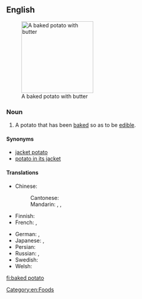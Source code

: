 ==English==
{{wikipedia}}
[[Image:BakedPotatoWithButter.jpg|right|thumb|190px|A baked potato with butter]]

===Noun===
{{en-noun|head=[[baked]] [[potato]]|es}}

# A potato that has been [[bake]]d so as to be [[edible]].

====Synonyms====
* [[jacket potato]]
* [[potato in its jacket]]

====Translations====
{{trans-top|potato that has been baked}}
* Chinese:
*: Cantonese: {{t|yue|焗薯仔|tr=guk6 syu4 zai2|sc=Hani}}
*: Mandarin: {{t|cmn|烤土豆|tr=kǎo tǔdòu|sc=Hani}} {{qualifier|mainland China}}, {{t|cmn|烤馬鈴薯|sc=Hani}}, {{t|cmn|烤马铃薯|tr=kǎo mǎlíngshǔ|sc=Hani}}
* Finnish: {{t+|fi|uuniperuna}}
* French: {{t|fr|pomme de terre au four|f}}, {{t+|fr|pomme de terre en robe des champs|f}}
{{trans-mid}}
* German: {{t|de|Backkartoffel|f}}, {{t|de|gebackene Kartoffel|f}}
* Japanese: {{t|ja|ベイクドポテト|tr=beikudopoteto|sc=Jpan}}, {{t|ja|ジャケットポテト|tr=jakettopoteto|sc=Jpan}}
* Persian: {{t|fa|سیب‌زمینی تنوری|tr=sib-zamini-e tanuri|sc=fa-Arab}}
* Russian: {{t|ru|печёный картофель|m|tr=pečónyj kartófelʹ|sc=Cyrl}}, {{t|ru|печёная картошка|f|tr=pečónaja kartóška|sc=Cyrl}} {{qualifier|colloquial}}
* Swedish: {{t|sv|bakad potatis|c}}
* Welsh: {{t|cy|taten bob|f}}
{{trans-bottom}}

[[Category:en:Foods]]

[[fi:baked potato]]
